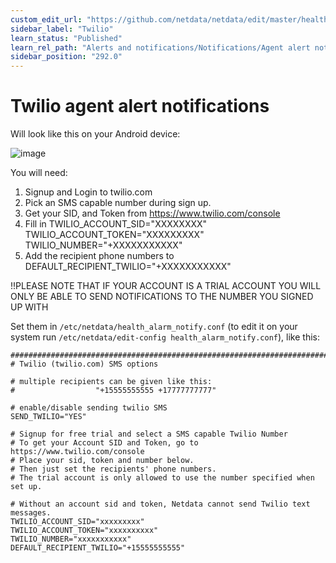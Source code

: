 ```yaml
---
custom_edit_url: "https://github.com/netdata/netdata/edit/master/health/notifications/twilio/README.md"
sidebar_label: "Twilio"
learn_status: "Published"
learn_rel_path: "Alerts and notifications/Notifications/Agent alert notifications"
sidebar_position: "292.0"
---
```



# Twilio agent alert notifications

Will look like this on your Android device:

![image](https://cloud.githubusercontent.com/assets/17090999/20034652/620b6100-a39b-11e6-96af-4f83b8e830e2.png)

You will need:

1.  Signup and Login to twilio.com
2.  Pick an SMS capable number during sign up.
3.  Get your SID, and Token from <https://www.twilio.com/console>
4.  Fill in TWILIO_ACCOUNT_SID="XXXXXXXX" TWILIO_ACCOUNT_TOKEN="XXXXXXXXX" TWILIO_NUMBER="+XXXXXXXXXXX"
5.  Add the recipient phone numbers to DEFAULT_RECIPIENT_TWILIO="+XXXXXXXXXXX"

!!PLEASE NOTE THAT IF YOUR ACCOUNT IS A TRIAL ACCOUNT YOU WILL ONLY BE ABLE TO SEND NOTIFICATIONS TO THE NUMBER YOU SIGNED UP WITH

Set them in `/etc/netdata/health_alarm_notify.conf` (to edit it on your system run `/etc/netdata/edit-config health_alarm_notify.conf`), like this:

```
###############################################################################
# Twilio (twilio.com) SMS options

# multiple recipients can be given like this:
#                  "+15555555555 +17777777777"

# enable/disable sending twilio SMS
SEND_TWILIO="YES"

# Signup for free trial and select a SMS capable Twilio Number
# To get your Account SID and Token, go to https://www.twilio.com/console
# Place your sid, token and number below.
# Then just set the recipients' phone numbers.
# The trial account is only allowed to use the number specified when set up.

# Without an account sid and token, Netdata cannot send Twilio text messages.
TWILIO_ACCOUNT_SID="xxxxxxxxx"
TWILIO_ACCOUNT_TOKEN="xxxxxxxxxx"
TWILIO_NUMBER="xxxxxxxxxxx"
DEFAULT_RECIPIENT_TWILIO="+15555555555"
```


